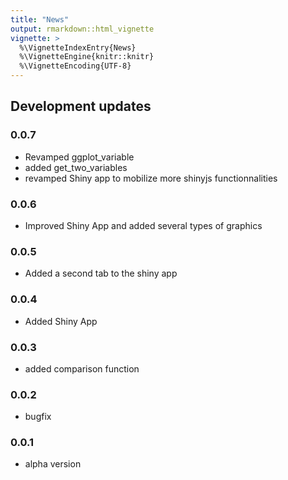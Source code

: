 ```yaml
---
title: "News"
output: rmarkdown::html_vignette
vignette: >
  %\VignetteIndexEntry{News}
  %\VignetteEngine{knitr::knitr}
  %\VignetteEncoding{UTF-8}
---
```


<link rel="stylesheet" href="https://use.fontawesome.com/releases/v5.0.13/css/all.css" integrity="sha384-DNOHZ68U8hZfKXOrtjWvjxusGo9WQnrNx2sqG0tfsghAvtVlRW3tvkXWZh58N9jp" crossorigin="anonymous">


## <i class="fas fa-code"></i> Development updates

### 0.0.7
  * Revamped ggplot_variable
  * added get_two_variables
  * revamped Shiny app to mobilize more shinyjs functionnalities

### 0.0.6
  * Improved Shiny App and added several types of graphics

### 0.0.5
  * Added a second tab to the shiny app
  
### 0.0.4
  * Added Shiny App
  
### 0.0.3
  * added comparison function
  
### 0.0.2 
  * bugfix
  
### 0.0.1 
  * alpha version